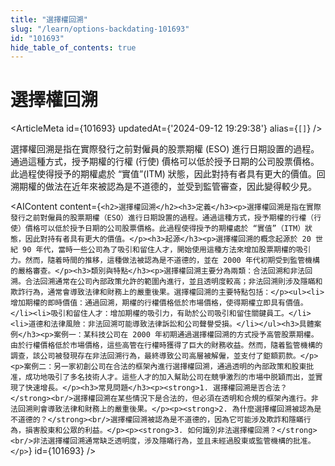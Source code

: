 ```yaml
---
title: "選擇權回溯"
slug: "/learn/options-backdating-101693"
id: "101693"
hide_table_of_contents: true
---
```



# 選擇權回溯

<ArticleMeta id={101693} updatedAt={'2024-09-12 19:29:38'} alias={`[]`} />
<div className='border-solid border-b border-t-0 my-4 border-[var(--ifm-color-gray-300)]' />

選擇權回溯是指在實際發行之前對僱員的股票期權 (ESO) 進行日期設置的過程。通過這種方式，授予期權的行權 (行使) 價格可以低於授予日期的公司股票價格。此過程使得授予的期權處於 “實值”(ITM) 狀態，因此對持有者具有更大的價值。回溯期權的做法在近年來被認為是不道德的，並受到監管審查，因此變得較少見。

<AIContent content={`<h2>選擇權回溯</h2><h3>定義</h3><p>選擇權回溯是指在實際發行之前對僱員的股票期權（ESO）進行日期設置的過程。通過這種方式，授予期權的行權（行使）價格可以低於授予日期的公司股票價格。此過程使得授予的期權處於 “實值”（ITM）狀態，因此對持有者具有更大的價值。</p><h3>起源</h3><p>選擇權回溯的概念起源於 20 世紀 90 年代，當時一些公司為了吸引和留住人才，開始使用這種方法來增加股票期權的吸引力。然而，隨着時間的推移，這種做法被認為是不道德的，並在 2000 年代初期受到監管機構的嚴格審查。</p><h3>類別與特點</h3><p>選擇權回溯主要分為兩類：合法回溯和非法回溯。合法回溯通常在公司內部政策允許的範圍內進行，並且透明度較高；非法回溯則涉及隱瞞和欺詐行為，通常會導致法律和財務上的嚴重後果。選擇權回溯的主要特點包括：</p><ul><li>增加期權的即時價值：通過回溯，期權的行權價格低於市場價格，使得期權立即具有價值。</li><li>吸引和留住人才：增加期權的吸引力，有助於公司吸引和留住關鍵員工。</li><li>道德和法律風險：非法回溯可能導致法律訴訟和公司聲譽受損。</li></ul><h3>具體案例</h3><p>案例一：某科技公司在 2000 年初期通過選擇權回溯的方式授予高管股票期權。由於行權價格低於市場價格，這些高管在行權時獲得了巨大的財務收益。然而，隨着監管機構的調查，該公司被發現存在非法回溯行為，最終導致公司高層被解僱，並支付了鉅額罰款。</p><p>案例二：另一家初創公司在合法的框架內進行選擇權回溯，通過透明的內部政策和股東批准，成功地吸引了多名技術人才。這些人才的加入幫助公司在競爭激烈的市場中脱穎而出，並實現了快速增長。</p><h3>常見問題</h3><p><strong>1. 選擇權回溯是否合法？</strong><br/>選擇權回溯在某些情況下是合法的，但必須在透明和合規的框架內進行。非法回溯則會導致法律和財務上的嚴重後果。</p><p><strong>2. 為什麼選擇權回溯被認為是不道德的？</strong><br/>選擇權回溯被認為是不道德的，因為它可能涉及欺詐和隱瞞行為，損害股東和公眾的利益。</p><p><strong>3. 如何識別非法選擇權回溯？</strong><br/>非法選擇權回溯通常缺乏透明度，涉及隱瞞行為，並且未經過股東或監管機構的批准。</p>`} id={101693} />

